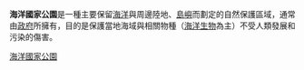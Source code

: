 {{Expand|time=2014-05-26T04:26:43+00:00}}
'''海洋國家公園'''是一種主要保留[[海洋|海洋]]與周邊陸地、[[島嶼|島嶼]]而劃定的自然保護區域，通常由[[政府|政府]]所擁有，目的是保護當地海域與相關物種（[[海洋|海洋]][[生物|生物]]為主）不受人類發展和污染的傷害。


[[Category:海洋國家公園|]]